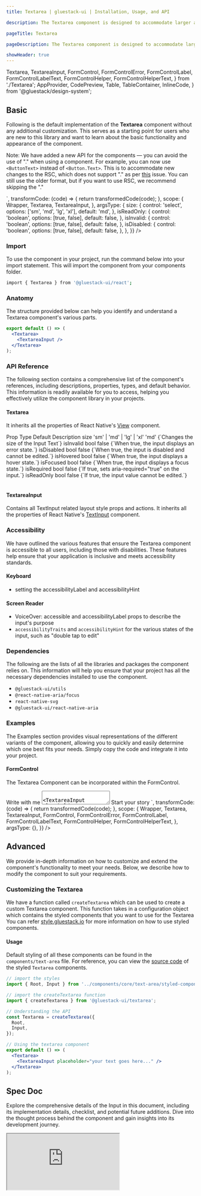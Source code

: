 ```yaml
---
title: Textarea | gluestack-ui | Installation, Usage, and API

description: The Textarea component is designed to accommodate larger amounts of text input. It allows multi-line input and can be easily customized to fit the user's needs.

pageTitle: Textarea

pageDescription: The Textarea component is designed to accommodate larger amounts of text input. It allows multi-line input and can be easily customized to fit the user's needs.

showHeader: true
---
```



<Meta title="components/Forms/Textarea" />

  Textarea,
  TextareaInput,
  FormControl,
  FormControlError,
  FormControlLabel,
  FormControlLabelText,
  FormControlHelper,
  FormControlHelperText,
} from './Textarea';
  AppProvider,
  CodePreview,
  Table,
  TableContainer,
  InlineCode,
} from '@gluestack/design-system';


## Basic

Following is the default implementation of the **Textarea** component without any additional customization. This serves as a starting point for users who are new to this library and want to learn about the basic functionality and appearance of the component.

Note: We have added a new API for the components — you can avoid the use of "." when using a component. For example, you can now use `<ButtonText>` instead of `<Button.Text>`. This is to accommodate new changes to the RSC, which does not support "." as per [this](https://github.com/vercel/next.js/issues/51593) issue. You can still use the older format, but if you want to use RSC, we recommend skipping the "."

<AppProvider>
  <CodePreview
    showComponentRenderer={true}
    showArgsController={true}
    metaData={{
      code: `
        <Textarea {...props} w='$64'>
          <TextareaInput
            placeholder="Your text goes here..."
          />
        </Textarea>
      `,
      transformCode: (code) => {
        return transformedCode(code);
      },
      scope: {
        Wrapper,
        Textarea,
        TextareaInput,
      },
      argsType: {
        size: {
          control: 'select',
          options: ['sm', 'md', 'lg', 'xl'],
          default: 'md',
        },
        isReadOnly: {
          control: 'boolean',
          options: [true, false],
          default: false,
        },
        isInvalid: {
          control: 'boolean',
          options: [true, false],
          default: false,
        },
        isDisabled: {
          control: 'boolean',
          options: [true, false],
          default: false,
        },
      },
    }}
  />
</AppProvider>

<br />

### Import

To use the component in your project, run the command below into your import statement. This will import the component from your components folder.

```bash
import { Textarea } from '@gluestack-ui/react';
```

### Anatomy

The structure provided below can help you identify and understand a Textarea component's various parts.

```jsx
export default () => (
  <Textarea>
    <TextareaInput />
  </Textarea>
);
```

### API Reference

The following section contains a comprehensive list of the component's references, including descriptions, properties, types, and default behavior. This information is readily available for you to access, helping you effectively utilize the component library in your projects.

#### Textarea

It inherits all the properties of React Native's [View](https://reactnative.dev/docs/view) component.

<AppProvider>
  <TableContainer>
    <Table>
      <Table.THead>
        <Table.TR>
          <Table.TH>
            <Table.TText>Prop</Table.TText>
          </Table.TH>
          <Table.TH>
            <Table.TText>Type</Table.TText>
          </Table.TH>
          <Table.TH>
            <Table.TText>Default</Table.TText>
          </Table.TH>
          <Table.TH>
            <Table.TText>Description</Table.TText>
          </Table.TH>
        </Table.TR>
      </Table.THead>
      <Table.TBody>
        <Table.TR>
          <Table.TD>
            <Table.TText>
              <InlineCode>size</InlineCode>
            </Table.TText>
          </Table.TD>
          <Table.TD>
            <Table.TText>'sm' | 'md' | 'lg' | 'xl'</Table.TText>
          </Table.TD>
          <Table.TD>
            <Table.TText>'md'</Table.TText>
          </Table.TD>
          <Table.TD>
            <Table.TText>{`Changes the size of the Input Text`}</Table.TText>
          </Table.TD>
        </Table.TR>
        <Table.TR>
          <Table.TD>
            <Table.TText>
              <InlineCode>isInvalid</InlineCode>
            </Table.TText>
          </Table.TD>
          <Table.TD>
            <Table.TText>bool</Table.TText>
          </Table.TD>
          <Table.TD>
            <Table.TText>false</Table.TText>
          </Table.TD>
          <Table.TD>
            <Table.TText>{`When true, the input displays an error state.`}</Table.TText>
          </Table.TD>
        </Table.TR>
        <Table.TR>
          <Table.TD>
            <Table.TText>
              <InlineCode>isDisabled</InlineCode>
            </Table.TText>
          </Table.TD>
          <Table.TD>
            <Table.TText>bool</Table.TText>
          </Table.TD>
          <Table.TD>
            <Table.TText>false</Table.TText>
          </Table.TD>
          <Table.TD>
            <Table.TText>{`When true, the input is disabled and cannot be edited.`}</Table.TText>
          </Table.TD>
        </Table.TR>
        <Table.TR>
          <Table.TD>
            <Table.TText>
              <InlineCode>isHovered</InlineCode>
            </Table.TText>
          </Table.TD>
          <Table.TD>
            <Table.TText>bool</Table.TText>
          </Table.TD>
          <Table.TD>
            <Table.TText>false</Table.TText>
          </Table.TD>
          <Table.TD>
            <Table.TText>{`When true, the input displays a hover state.`}</Table.TText>
          </Table.TD>
        </Table.TR>
        <Table.TR>
          <Table.TD>
            <Table.TText>
              <InlineCode>isFocused</InlineCode>
            </Table.TText>
          </Table.TD>
          <Table.TD>
            <Table.TText>bool</Table.TText>
          </Table.TD>
          <Table.TD>
            <Table.TText>false</Table.TText>
          </Table.TD>
          <Table.TD>
            <Table.TText>{`When true, the input displays a focus state.`}</Table.TText>
          </Table.TD>
        </Table.TR>
        <Table.TR>
          <Table.TD>
            <Table.TText>
              <InlineCode>isRequired</InlineCode>
            </Table.TText>
          </Table.TD>
          <Table.TD>
            <Table.TText>bool</Table.TText>
          </Table.TD>
          <Table.TD>
            <Table.TText>false</Table.TText>
          </Table.TD>
          <Table.TD>
            <Table.TText>{`If true, sets aria-required="true" on the input.`}</Table.TText>
          </Table.TD>
        </Table.TR>
        <Table.TR>
          <Table.TD>
            <Table.TText>
              <InlineCode>isReadOnly</InlineCode>
            </Table.TText>
          </Table.TD>
          <Table.TD>
            <Table.TText>bool</Table.TText>
          </Table.TD>
          <Table.TD>
            <Table.TText>false</Table.TText>
          </Table.TD>
          <Table.TD>
            <Table.TText>{`If true, the input value cannot be edited.`}</Table.TText>
          </Table.TD>
        </Table.TR>
      </Table.TBody>
    </Table>
  </TableContainer>
</AppProvider>

#### TextareaInput

Contains all TextInput related layout style props and actions.
It inherits all the properties of React Native's [TextInput](https://reactnative.dev/docs/textInput) component.

### Accessibility

We have outlined the various features that ensure the Textarea component is accessible to all users, including those with disabilities. These features help ensure that your application is inclusive and meets accessibility standards.

#### Keyboard

- setting the accessibilityLabel and accessibilityHint

#### Screen Reader

- VoiceOver: accessible and accessibilityLabel props to describe the input's purpose
- `accessibilityTraits` and `accessibilityHint` for the various states of the input, such as "double tap to edit"

### Dependencies

The following are the lists of all the libraries and packages the component relies on. This information will help you ensure that your project has all the necessary dependencies installed to use the component.

- `@gluestack-ui/utils`
- `@react-native-aria/focus`
- `react-native-svg`
- `@gluestack-ui/react-native-aria`

### Examples

The Examples section provides visual representations of the different variants of the component, allowing you to quickly and easily determine which one best fits your needs. Simply copy the code and integrate it into your project.

#### FormControl

The Textarea Component can be incorporated within the FormControl.

<AppProvider>
  <CodePreview
    showComponentRenderer={true}
    showArgsController={false}
    metaData={{
      code: `
        <FormControl>
          <FormControlLabel>
            <FormControlLabelText>
              Write with me
            </FormControlLabelText>
          </FormControlLabel>
          <Textarea>
            <TextareaInput placeholder='Once upon a time...'/>
          </Textarea>
          <FormControlHelper>
            <FormControlHelperText>
              Start your story
            </FormControlHelperText>
          </FormControlHelper>
        </FormControl>
      `,
      transformCode: (code) => {
        return transformedCode(code);
      },
      scope: {
        Wrapper,
        Textarea,
        TextareaInput,
        FormControl,
        FormControlError,
        FormControlLabel,
        FormControlLabelText,
        FormControlHelper,
        FormControlHelperText,
      },
      argsType: {},
    }}
  />
</AppProvider>

## Advanced

We provide in-depth information on how to customize and extend the component's functionality to meet your needs. Below, we describe how to modify the component to suit your requirements.

### Customizing the Textarea

We have a function called `createTextarea` which can be used to create a custom Textarea component. This function takes in a configuration object which contains the styled components that you want to use for the Textarea You can refer [style.gluestack.io](https://style.gluestack.io/) for more information on how to use styled components.

#### Usage

Default styling of all these components can be found in the `components/text-area` file. For reference, you can view the [source code](https://github.com/gluestack/gluestack-ui/tree/main/example/storybook/src/ui-components/Textarea) of the styled `Textarea` components.

```jsx
// import the styles
import { Root, Input } from '../components/core/text-area/styled-components';

// import the createTextarea function
import { createTextarea } from '@gluestack-ui/textarea';

// Understanding the API
const Textarea = createTextarea({
  Root,
  Input,
});

// Using the textarea component
export default () => (
  <Textarea>
    <TextareaInput placeholder="your text goes here..." />
  </Textarea>
);
```

## Spec Doc

Explore the comprehensive details of the Input in this document, including its implementation details, checklist, and potential future additions. Dive into the thought process behind the component and gain insights into its development journey.

<iframe
  style={{
    borderRadius: '8px',
    border: ' 1px solid rgba(0, 0, 0, 0.1)',
    aspectRatio: 736 / 585,
  }}
  src="https://www.figma.com/embed?embed_host=share&url=https%3A%2F%2Fwww.figma.com%2Fproto%2FNcXOxqKbdnGsLQNex3H76u%2F%25C2%25A0%25F0%259F%2593%259Agluestack-UI-handbook%3Fpage-id%3D5262%253A23948%26type%3Ddesign%26node-id%3D5262-25827%26viewport%3D713%252C121%252C0.03%26t%3DKYZLJTBIKhIjLoLC-1%26scaling%3Dscale-down%26starting-point-node-id%3D5262%253A25827%26mode%3Ddesign"
  allowfullscreen
></iframe>

